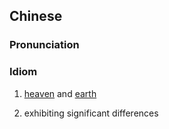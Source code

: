 {{also|天上人间}}
==Chinese==
{{zh-forms|s=天上人间|type=22}}

===Pronunciation===
{{zh-pron
|m=tiānshàng rénjiān
|c=tin1 soeng6 jan4 gaan1
|cat=id
}}

===Idiom===
{{zh-idiom}}

# {{lb|zh|literally}} [[heaven]] and [[earth]]
# {{lb|zh|figuratively|idiomatic|of two things being compared}} exhibiting significant differences